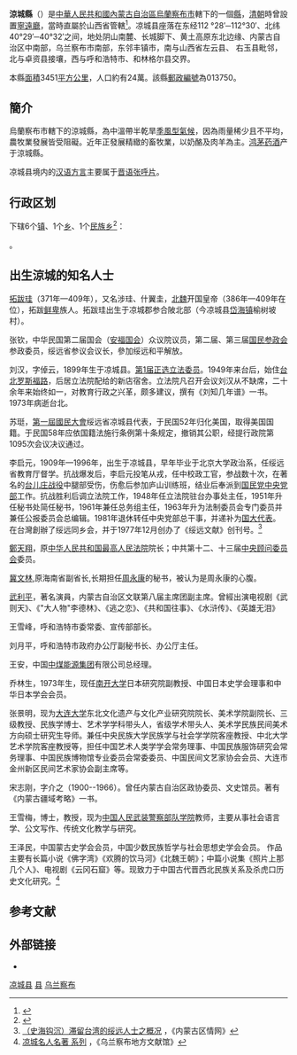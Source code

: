 {{Infobox China County
| county = 凉城县
| usedname = 
| nameorigin = 
| Photo = 
| Photoname = 
| map =
| map_caption = 
| Pinyin = Liángchéng Xiàn
| Belong = [[内蒙古自治区|内蒙古自治区]][[乌兰察布市|乌兰察布市]]
| Types = [[县|县]]
| admincode =  150925
| founded = 
| seat = [[岱海镇|岱海镇]]
| officerTitle = 
| officer = 
| officerTitle2 = 
| officer2 = 
| division = 7
| town = 5
| township = 2
| subdistrict = 
| dialect = 
| post code = 012000
| phone code = 474
| coordinate = {{coord|display=it}}
| area = 3451
| area land = 
| area water = 
| census yr = 2004
| pop = 23万人
| density =  
| GDP = 
| GDP_as_of = 
| GDPPC = 
| carlicense = 蒙J
| web = http://www.liangcheng.gov.cn/
| web_title = 凉城县政府网
}}
'''涼城縣'''（{{Mong|m=ᠯᠢᠶᠠᠩᠴᠧᠩ <br>ᠰᠢᠶᠠᠨ|k=Лянчен сиан}}）是[[中華人民共和國|中華人民共和國]][[內蒙古自治區|內蒙古自治區]][[烏蘭察布市|烏蘭察布市]]轄下的一個[[縣|縣]]，[[清朝|清朝]]時曾設置[[寧遠廳|寧遠廳]]，當時直屬於山西省管轄<ref>{{Cite web |url=http://www.nmlc.gov.cn/lcgk_gmlq_xhgm.htm |title=辛亥革命在宁远 |archiveurl=https://web.archive.org/web/20140728133810/http://www.nmlc.gov.cn/lcgk_gmlq_xhgm.htm |archivedate=2014-07-28 |accessdate=2014-06-23 |dead-url=no }}</ref>。凉城县座落在东经112 °28′─112°30′、北纬 40°29′─40°32′之间，地处阴山南麓、长城脚下、黄土高原东北边缘、内蒙古自治区中南部，乌兰察布市南部，东邻丰镇市，南与山西省左云县、 右玉县毗邻，北与卓资县接壤，西与呼和浩特市、和林格尔县交界。

本縣[[面積|面積]]3451[[平方公里|平方公里]]，人口約有24萬。該縣[[郵政編號|郵政編號]]為013750。

==簡介==
烏蘭察布市轄下的涼城縣，為中溫帶半乾旱[[季風型氣候|季風型氣候]]，因為雨量稀少且不平均，農牧業發展皆受阻礙。近年正發展精緻的畜牧業，以奶酪及肉羊為主。[[鸿茅药酒|鸿茅药酒]]产于涼城縣。

凉城县境内的[[汉语方言|汉语方言]]主要属于[[晋语|晋语]][[张呼片|张呼片]]。

== 行政区划 ==
{{PAGENAMEBASE}}下辖6个[[行政建制镇|镇]]、1个[[乡_(中华人民共和国)|乡]]、1个[[民族乡|民族乡]]<ref>{{PRC admin/ref sgc|15/09/25}}</ref>：

{{PRC admin/children|15/09/25}}。

==出生涼城的知名人士==

[[拓跋珪|拓跋珪]]（371年—409年），又名涉珪、什翼圭，[[北魏|北魏]]开国皇帝（386年—409年在位），拓跋[[鲜卑|鲜卑]]族人。拓跋珪出生于凉城郡参合陂北部（今凉城县[[岱海镇|岱海镇]]榆树坡村）。

张钦，中华民国第二届国会（[[安福国会|安福国会]]）众议院议员，第二届、第三届[[国民参政会|国民参政会]]参政委员，绥远省参议会议长，參加绥远和平解放。

刘汉，字倬云，1899年生于凉城县。[[第1届中华民国立法委员名单|第1届正选立法委员]]。1949年来台后，始住[[羅斯福路_(台北市)|台北罗斯福路]]，后居立法院配给的新店宿舍。立法院凡召开会议刘汉从不缺席，二十余年来始终如一，对教育行政之兴革，颇多建议，撰有《刘知几年谱》一书。1973年病逝台北。

苏珽，[[第一屆國民大會|第一屆國民大會]]绥远省凉城县代表，于民国52年归化美国，取得美国国籍。于民国58年应依国籍法施行条例第十条规定，撤销其公职，经提行政院第1095次会议决议通过。

李启元，1909年—1996年，出生于凉城县，早年毕业于北京大学政治系，任绥远省教育厅督学。抗战爆发后，李启元投笔从戎，任中校政工官，参战数十次，在著名的[[台儿庄战役|台儿庄战役]]中腿部受伤，伤愈后参加庐山训练班，结业后奉派到[[国民党中央党部|国民党中央党部]]工作。抗战胜利后调立法院工作，1948年任立法院驻台办事处主任，1951年升任秘书处简任秘书，1961年兼任总务组主任，1963年升为法制委员会专门委员并兼任公报委员会总编辑。1981年退休转任中央党部总干事，并递补为[[国大代表|国大代表]]。在台灣創辦了绥远同乡会，并于1977年12月创办了《绥远文献》创刊号。<ref>[http://www.nmqq.gov.cn/nianjiankanwu/ShowArticle.asp?ArticleID=5765 （史海钩沉）滞留台湾的绥远人士之概况] {{Wayback|url=http://www.nmqq.gov.cn/nianjiankanwu/ShowArticle.asp?ArticleID=5765 |date=20160915223830 }}，《内蒙古区情网》</ref>

[[鄭天翔|鄭天翔]]，原[[中华人民共和国最高人民法院|中华人民共和国最高人民法院]]院长；中共第十二、十三届[[中央顾问委员会|中央顾问委员会]]委员。

[[冀文林|冀文林]],原海南省副省长,长期担任[[周永康|周永康]]的秘书，被认为是周永康的心腹。

[[武利平|武利平]]，著名演員，内蒙古自治区文联第八届主席团副主席。曾經出演电视剧《武则天》、《"大人物"李德林》、《逃之恋》、《共和国往事》、《水浒传》、《英雄无泪》

王雪峰，呼和浩特市委常委、宣传部部长。

刘月平，呼和浩特市政府办公厅副秘书长、办公厅主任。

王安，中国[[中煤能源集团|中煤能源集团]]有限公司总经理。

乔林生，1973年生，现任[[南开大学|南开大学]]日本研究院副教授、中国日本史学会理事和中华日本学会会员。

张景明，现为[[大连大学|大连大学]]东北文化遗产与文化产业研究院院长、美术学院副院长、三级教授、民族学博士、艺术学学科带头人，省级学术带头人、美术学民族民间美术方向硕士研究生导师。兼任中央民族大学民族学与社会学学院客座教授、中北大学艺术学院客座教授等，担任中国艺术人类学学会常务理事、中国民族服饰研究会常务理事、中国民族博物馆专业委员会常委委员、中国民间文艺家协会会员、大连市金州新区民间艺术家协会副主席等。

宋志刚，字介之（1900--1966）。曾任内蒙古自治区政协委员、文史馆员。著有《内蒙古疆域考略》一书。

王雪梅，博士，教授，现为[[中国人民武装警察部队学院|中国人民武装警察部队学院]]教师，主要从事社会语言学、公文写作、传统文化教学与研究。

王泽民，中国蒙古史学会会员，中国少数民族哲学与社会思想史学会会员。 作品主要有长篇小说《佛字湾》《欢腾的饮马河》《北魏王朝》；中篇小说集《照片上那几个人》、电视剧《云冈石窟》等。现致力于中国古代晋西北民族关系及杀虎口历史文化研究。<ref>[http://www.wzaobao.com/author/gh_ea12fc3350d0.html 凉城名人名著 系列] {{Wayback|url=http://www.wzaobao.com/author/gh_ea12fc3350d0.html |date=20160818194134 }}，《乌兰察布地方文献馆》</ref>

== 参考文献 ==
{{reflist}}

== 外部链接 ==
* {{Official website|http://www.liangcheng.gov.cn/|name=凉城县人民政府}}

{{凉城县行政区划}}
{{乌兰察布市行政区划}}
{{内蒙古行政区划}}

[[Category:凉城县|]]
[[Category:乌兰察布县级行政区|县]]
[[Category:内蒙古县份|乌兰察布]]